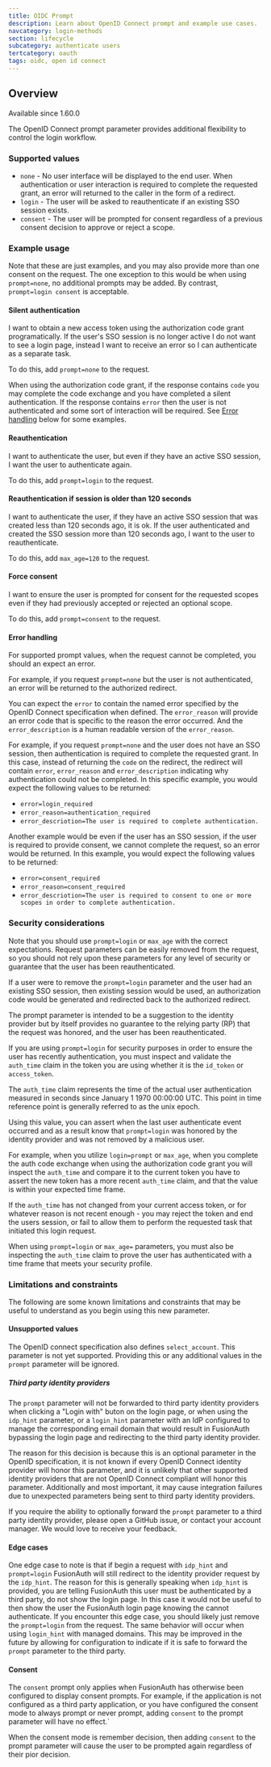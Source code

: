 ```yaml
---
title: OIDC Prompt
description: Learn about OpenID Connect prompt and example use cases.
navcategory: login-methods
section: lifecycle
subcategory: authenticate users
tertcategory: oauth
tags: oidc, open id connect
---
```


## Overview

<Aside type="version">
  Available since 1.60.0
</Aside>

The OpenID Connect prompt parameter provides additional flexibility to control the login workflow.

### Supported values

- `none` - No user interface will be displayed to the end user. When authentication or user interaction is required to complete the requested grant, an error will returned to the caller in the form of a redirect.
- `login` - The user will be asked to reauthenticate if an existing SSO session exists.
- `consent` - The user will be prompted for consent regardless of a previous consent decision to approve or reject a scope.

### Example usage

Note that these are just examples, and you may also provide more than one consent on the request. The one exception to this would be when using `prompt=none`, no additional prompts may be added. By contrast, `prompt=login consent` is acceptable.

#### Silent authentication

I want to obtain a new access token using the authorization code grant programatically. If the user's SSO session is no longer active I do not want to see a login page, instead I want to receive an error so I can authenticate as a separate task.

To do this, add `prompt=none` to the request.

When using the authorization code grant, if the response contains `code` you may complete the code exchange and you have completed a silent authentication. If the response contains `error` then the user is not authenticated and some sort of interaction will be required. See [Error handling](#error-handling) below for some examples.

#### Reauthentication
I want to authenticate the user, but even if they have an active SSO session, I want the user to authenticate again.

To do this, add `prompt=login` to the request.

#### Reauthentication if session is older than 120 seconds
I want to authenticate the user, if they have an active SSO session that was created less than 120 seconds ago, it is ok. If the user authenticated and created the SSO session more than 120 seconds ago, I want to the user to reauthenticate.

To do this, add `max_age=120` to the request.

#### Force consent
I want to ensure the user is prompted for consent for the requested scopes even if they had previously accepted or rejected an optional scope.

To do this, add `prompt=consent` to the request.


#### Error handling

For supported prompt values, when the request cannot be completed, you should an expect an error.

For example, if you request `prompt=none` but the user is not authenticated, an error will be returned to the authorized redirect.

You can expect the `error` to contain the named error specified by the OpenID Connect specification when defined. The `error_reason` will provide an error code that is specific to the reason the error occurred. And the `error_description` is a human readable version of the `error_reason`.

For example, if you request `prompt=none` and the user does not have an SSO session, then authentication is required to complete the requested grant. In this case, instead of returning the `code` on the redirect, the redirect will contain `error`, `error_reason` and `error_description` indicating why authentication could not be completed. In this specific example, you would expect the following values to be returned:

- `error=login_required`
- `error_reason=authentication_required`
- `error_descriotion=The user is required to complete authentication.`

Another example would be even if the user has an SSO session, if the user is required to provide consent, we cannot complete the request, so an error would be returned. In this example, you would expect the following values to be returned:

- `error=consent_required`
- `error_reason=consent_required`
- `error_descriotion=The user is required to consent to one or more scopes in order to complete authentication.`


### Security considerations
Note that you should use `prompt=login` or `max_age` with the correct expectations. Request parameters can be easily removed from the request, so you should not rely upon these parameters for any level of security or guarantee that the user has been reauthenticated.

If a user were to remove the `prompt=login` parameter and the user had an existing SSO session, then existing session would be used, an authorization code would be generated and redirected back to the authorized redirect.

The prompt parameter is intended to be a suggestion to the identity provider but by itself provides no guarantee to the relying party (RP) that the request was honored, and the user has been reauthenticated.

If you are using `prompt=login` for security purposes in order to ensure the user has recently authentication, you must inspect and validate the `auth_time` claim in the token you are using whether it is the `id_token` or `access_token`.

The `auth_time` claim represents the time of the actual user authentication measured in seconds since January 1 1970 00:00:00 UTC. This point in time reference point is generally referred to as the unix epoch.

Using this value, you can assert when the last user authenticate event occurred and as a result know that `prompt=login` was honored by the identity provider and was not removed by a malicious user.

For example, when you utilize `login=prompt` or `max_age`, when you complete the auth code exchange when using the authorization code grant you will inspect the `auth_time` and compare it to the current token you have to assert the new token has a more recent `auth_time` claim, and that the value is within your expected time frame.

If the `auth_time` has not changed from your current access token, or for whatever reason is not recent enough - you may reject the token and end the users session, or fail to allow them to perform the requested task that initiated this login request.

When using `prompt=login` or `max_age=` parameters, you must also be inspecting the `auth_time` claim to prove the user has authenticated with a time frame that meets your security profile.

### Limitations and constraints

The following are some known limitations and constraints that may be useful to understand as you begin using this new parameter.

#### Unsupported values

The OpenID connect specification also defines `select_account`. This parameter is not yet supported. Providing this or any additional values in the `prompt` parameter will be ignored.

##### Third party identity providers

The `prompt` parameter will not be forwarded to third party identity providers when clicking a "Login with" buton on the login page, or when using the `idp_hint` parameter, or a `login_hint` parameter with an IdP configured to manage the corresponding email domain that would result in FusionAuth bypassing the login page and redirecting to the third party identity provider.

The reason for this decision is because this is an optional parameter in the OpenID specification, it is not known if every OpenID Connect identity provider will honor this parameter, and it is unlikely that other supported identity providers that are not OpenID Connect compliant will honor this parameter. Additionally and most important, it may cause integration failures due to unexpected parameters being sent to third party identity providers.

If you require the ability to optionally forward the `prompt` parameter to a third party identity provider, please open a GitHub issue, or contact your account manager. We would love to receive your feedback.

#### Edge cases

One edge case to note is that if begin a request with `idp_hint` and `prompt=login` FusionAuth will still redirect to the identity provider request by the `idp_hint`. The reason for this is generally speaking when `idp_hint` is provided, you are telling FusionAuth this user must be authenticated by a third party, do not show the login page. In this case it would not be useful to then show the user the FusionAuth login page knowing the cannot authenticate. If you encounter this edge case, you should likely just remove the `prompt=login` from the request. The same behavior will occur when using `login_hint` with managed domains. This may be improved in the future by allowing for configuration to indicate if it is safe to forward the `prompt` parameter to the third party.

#### Consent
The `consent` prompt only applies when FusionAuth has otherwise been configured to display consent prompts. For example, if the application is not configured as a third party application, or you have configured the consent mode to always prompt or never prompt, adding `consent` to the prompt parameter will have no effect.`

When the consent mode is remember decision, then adding `consent` to the prompt parameter will cause the user to be prompted again regardless of their pior decision.


